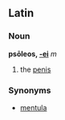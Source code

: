 ==Latin==
===Noun===
'''psōleos, [[Wiktionary Appendix:Latin second declension|-ei]]''' ''m''

#the [[penis]] <!-- rude? -->
===Synonyms===
*[[mentula]]